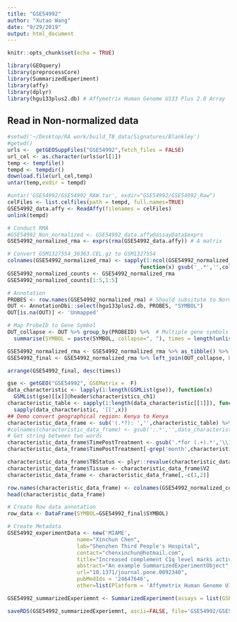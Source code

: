 ```yaml
---
title: "GSE54992"
author: "Xutao Wang"
date: "9/29/2019"
output: html_document
---
```


```r
knitr::opts_chunk$set(echo = TRUE)
```

```r
library(GEOquery)
library(preprocessCore)
library(SummarizedExperiment)
library(affy)
library(dplyr)
library(hgu133plus2.db) # Affymetrix Human Genome U133 Plus 2.0 Array
```

## Read in Non-normalized data
```r
#setwd('~/Desktop/RA work/build_TB_data/Signatures/Blankley')
#getwd()
urls <-  getGEOSuppFiles("GSE54992",fetch_files = FALSE)
url_cel <- as.character(urls$url[1])
temp <- tempfile()
tempd <- tempdir()
download.file(url_cel,temp)
untar(temp,exdir = tempd)

#untar('GSE54992/GSE54992_RAW.tar', exdir="GSE54992/GSE54992_Raw")
celFiles <- list.celfiles(path = tempd, full.names=TRUE)
GSE54992_data.affy <- ReadAffy(filenames = celFiles)
unlink(tempd)

# Conduct RMA
#GSE54992_Non_normalized <- GSE54992_data.affy@assayData$exprs
GSE54992_normalized_rma <- exprs(rma(GSE54992_data.affy)) # A matrix

# Convert GSM1327554_36363.CEL.gz to GSM1327554
colnames(GSE54992_normalized_rma) <- sapply(1:ncol(GSE54992_normalized_rma), 
                                          function(x) gsub('_.*','',colnames(GSE54992_normalized_rma)[x]))
GSE54992_normalized_counts <- GSE54992_normalized_rma
GSE54992_normalized_counts[1:5,1:5]
```

```r
# Annotation
PROBES <- row.names(GSE54992_normalized_rma) # Should subsitute to Normalized file???
OUT <- AnnotationDbi::select(hgu133plus2.db, PROBES, "SYMBOL")
OUT[is.na(OUT)] <- 'Unmapped'

# Map ProbeID to Gene Symbol 
OUT_collapse <- OUT %>% group_by(PROBEID) %>%  # Multiple gene symbols map to the same ProbeID
  summarise(SYMBOL = paste(SYMBOL, collapse=", "), times = length(unlist(strsplit(SYMBOL, ",")))) 

GSE54992_normalized_rma <- GSE54992_normalized_rma %>% as_tibble() %>% mutate(ID_REF=row.names(GSE54992_normalized_rma))
GSE54992_final <- GSE54992_normalized_rma %>% left_join(OUT_collapse, by=c('ID_REF'='PROBEID')) %>% as_tibble()

arrange(GSE54992_final, desc(times))
```

```r
gse <- getGEO("GSE54992", GSEMatrix =  F)
data_characteristic <- lapply(1:length(GSMList(gse)), function(x)  
  GSMList(gse)[[x]]@header$characteristics_ch1)
characteristic_table <- sapply(1:length(data_characteristic[[1]]), function(x) 
  sapply(data_characteristic, '[[',x)) 
## Demo convert geographical region: Kenya to Kenya
characteristic_data_frame <- sub('(.*?): ','',characteristic_table) %>% DataFrame()
#colnames(characteristic_data_frame) <- gsub(':.*','',data_characteristic[[1]])
# Get string between two words
characteristic_data_frame$TimePostTreatment <- gsub('.*for (.+).*','\\1',characteristic_data_frame$V1)
characteristic_data_frame$TimePostTreatment[-grep('month',characteristic_data_frame$TimePostTreatment)] <-'n.a.'

characteristic_data_frame$TBStatus <- plyr::revalue(characteristic_data_frame$V1,c('tuberculosis'='TB','TB patient after anti-tuberculosis treatment for 3 months'='TB_treatment','TB patient after anti-tuberculosis treatment for 6 months'='TB_treatment','latent tuberculosis infection'='latent','healthy donor'='control'))
characteristic_data_frame$Tissue <- characteristic_data_frame$V2
characteristic_data_frame <- characteristic_data_frame[,-c(1,2)]

row.names(characteristic_data_frame) <- colnames(GSE54992_normalized_counts)
head(characteristic_data_frame)
```

```r
# Create Row data annotation
row_data <- DataFrame(SYMBOL=GSE54992_final$SYMBOL)

# Create Metadata
GSE54992_experimentData <- new('MIAME',
                      name="Xinchun Chen",
                      lab="Shenzhen Third People's Hospital",
                      contact="chenxinchun@hotmail.com",
                      title="Increased complement C1q level marks active disease in human tuberculosis.",
                      abstract="An example SummarizedExperimentObject",
                      url="10.1371/journal.pone.0092340",
                      pubMedIds = '24647646',
                      other=list(Platform = 'Affymetrix Human Genome U133 Plus 2.0 Array'))

GSE54992_summarizedExperiemnt <- SummarizedExperiment(assays = list(GSE54992_normalized_counts= as.matrix(GSE54992_normalized_counts)), colData = characteristic_data_frame, rowData = row_data, metadata = list(GSE54992_experimentData)); GSE54992_summarizedExperiemnt

```

```r
saveRDS(GSE54992_summarizedExperiemnt, ascii=FALSE, file='GSE54992/GSE54992_summarizedExperiemnt.RDS')
```




